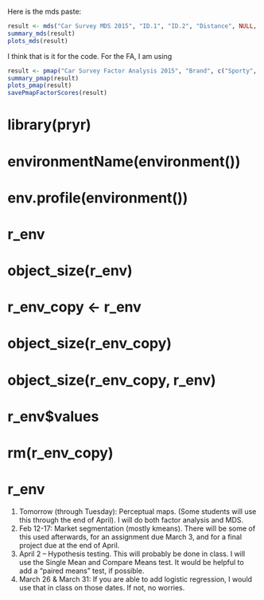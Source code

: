 Here is the mds paste:

```r
result <- mds("Car Survey MDS 2015", "ID.1", "ID.2", "Distance", NULL, "metric", "2", 1.3)
summary_mds(result)
plots_mds(result)
```
I think that is it for the code. For the FA, I am using

```r
result <- pmap("Car Survey Factor Analysis 2015", "Brand", c("Sporty", "Youthful", "Safe", "Good.deal", "Appeals.to.women", "Fuel.Efficient", "Powerful", "Slow", "Expensive", "Appeals.to.Men"), NULL, "2", 2.1, 1.3, 0, c("brand", "attr"))
summary_pmap(result)
plots_pmap(result)
savePmapFactorScores(result)
```

# library(pryr)
# environmentName(environment())
# env.profile(environment())
# r_env
# object_size(r_env)
# r_env_copy <- r_env
# object_size(r_env_copy)
# object_size(r_env_copy, r_env)
# r_env$values
# rm(r_env_copy)
# r_env



1. Tomorrow (through Tuesday): Perceptual maps. (Some students will use this through the end of April). I will do both factor analysis and MDS.
2. Feb 12-17: Market segmentation (mostly kmeans). There will be some of this used afterwards, for an assignment due March 3, and for a final project due at the end of April.
3. April 2 – Hypothesis testing. This will probably be done in class. I will use the Single Mean and Compare Means test. It would be helpful to add a “paired means” test, if possible.
4. March 26 & March 31: If you are able to add logistic regression, I would use that in class on those dates. If not, no worries.
